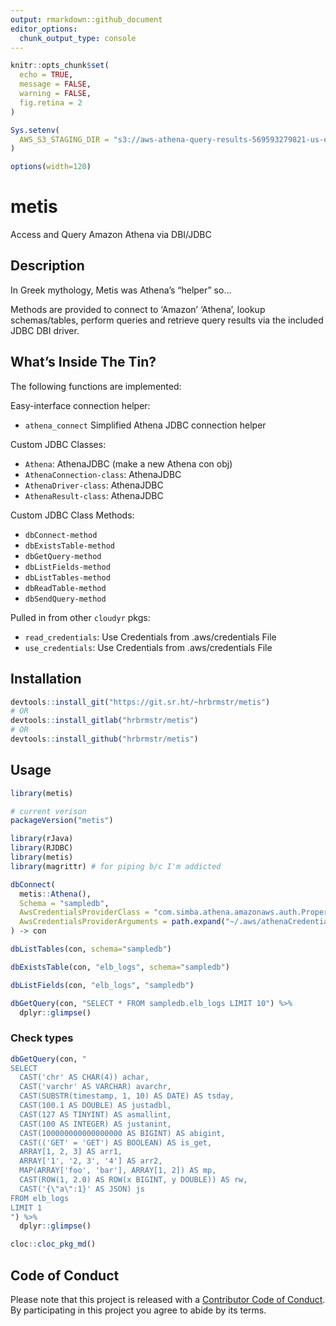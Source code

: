 ```yaml
---
output: rmarkdown::github_document
editor_options: 
  chunk_output_type: console
---
```

```r
knitr::opts_chunk$set(
  echo = TRUE,
  message = FALSE,
  warning = FALSE,
  fig.retina = 2
)

Sys.setenv(
  AWS_S3_STAGING_DIR = "s3://aws-athena-query-results-569593279821-us-east-1"
)

options(width=120)
```

# metis

Access and Query Amazon Athena via DBI/JDBC

## Description

In Greek mythology, Metis was Athena's "helper" so... 

Methods are provided to connect to 'Amazon' 'Athena', lookup schemas/tables, 
perform queries and retrieve query results via the included JDBC DBI driver.

## What's Inside The Tin?

The following functions are implemented:

Easy-interface connection helper:

- `athena_connect`	Simplified Athena JDBC connection helper

Custom JDBC Classes:

- `Athena`:	AthenaJDBC (make a new Athena con obj)
- `AthenaConnection-class`:	AthenaJDBC
- `AthenaDriver-class`:	AthenaJDBC
- `AthenaResult-class`:	AthenaJDBC

Custom JDBC Class Methods:

- `dbConnect-method`
- `dbExistsTable-method`
- `dbGetQuery-method`
- `dbListFields-method`
- `dbListTables-method`
- `dbReadTable-method`
- `dbSendQuery-method`

Pulled in from other `cloudyr` pkgs: 

- `read_credentials`:	Use Credentials from .aws/credentials File
- `use_credentials`:	Use Credentials from .aws/credentials File

## Installation

```r
devtools::install_git("https://git.sr.ht/~hrbrmstr/metis")
# OR
devtools::install_gitlab("hrbrmstr/metis")
# OR
devtools::install_github("hrbrmstr/metis")
```

## Usage

```r
library(metis)

# current verison
packageVersion("metis")
```

```r
library(rJava)
library(RJDBC)
library(metis)
library(magrittr) # for piping b/c I'm addicted
```

```r
dbConnect(
  metis::Athena(),
  Schema = "sampledb",
  AwsCredentialsProviderClass = "com.simba.athena.amazonaws.auth.PropertiesFileCredentialsProvider",
  AwsCredentialsProviderArguments = path.expand("~/.aws/athenaCredentials.props")
) -> con

dbListTables(con, schema="sampledb")

dbExistsTable(con, "elb_logs", schema="sampledb")

dbListFields(con, "elb_logs", "sampledb")

dbGetQuery(con, "SELECT * FROM sampledb.elb_logs LIMIT 10") %>% 
  dplyr::glimpse()
```

### Check types

```r
dbGetQuery(con, "
SELECT
  CAST('chr' AS CHAR(4)) achar,
  CAST('varchr' AS VARCHAR) avarchr,
  CAST(SUBSTR(timestamp, 1, 10) AS DATE) AS tsday,
  CAST(100.1 AS DOUBLE) AS justadbl,
  CAST(127 AS TINYINT) AS asmallint,
  CAST(100 AS INTEGER) AS justanint,
  CAST(100000000000000000 AS BIGINT) AS abigint,
  CAST(('GET' = 'GET') AS BOOLEAN) AS is_get,
  ARRAY[1, 2, 3] AS arr1,
  ARRAY['1', '2, 3', '4'] AS arr2,
  MAP(ARRAY['foo', 'bar'], ARRAY[1, 2]) AS mp,
  CAST(ROW(1, 2.0) AS ROW(x BIGINT, y DOUBLE)) AS rw,
  CAST('{\"a\":1}' AS JSON) js
FROM elb_logs
LIMIT 1
") %>% 
  dplyr::glimpse()
```

```r
cloc::cloc_pkg_md()
```

## Code of Conduct

Please note that this project is released with a [Contributor Code of Conduct](CONDUCT.md). By participating in this project you agree to abide by its terms.
